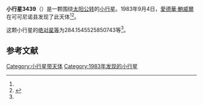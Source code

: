 {{Infobox planet
| bgcolour = #FFFFC0
| name = 3439 Lebofsky
| symbol = 
| image = 
| caption = 
| discovery = yes
| discovery_ref = 
| discoverer = [[愛德華·鮑威爾|愛德華·鮑威爾]]
| discovery_site = [[可可尼诺县|可可尼诺县]] 
| discovered = 1983年9月4日
| designations = yes
| mp_name = 
| named_after = 
| alt_names = 1983 RL2/ 1974 QR1 / 1979 UN4 / 1981 AB3
| mp_category = [[主带小行星|主带小行星]]
| orbit_ref = <ref name="a">[http://ssd.jpl.nasa.gov/sbdb.cgi?sstr=3439 3439 Lebofsky] {{Wayback|url=http://ssd.jpl.nasa.gov/sbdb.cgi?sstr=3439 |date=20200918023831 }}，小行星數據庫瀏覽器（JPL Small-Body Database Browser）－[[美国国家航空航天局|美国国家航空航天局]]喷气推进实验室</ref>
| epoch = 2456400.5 (2013年4月18日更新)
| aphelion = {{convert|3.121518273005943|AU|km|3|abbr=on|lk=out}}
| perihelion = {{convert|2.361725857203419|AU|km|3|abbr=on}}
| semimajor = {{convert|2.741622065104681|AU|km|3|abbr=on}}
| eccentricity = 0.138566221
| period = 1658.096517 [[日|日]]<br />4.54[[儒略年|儒略年]]
| avg_speed = 
| inclination = 4.735806779699971
| asc_node = 7.863100519129897
| mean_anomaly = 
| arg_peri = 284.1545525850743
| satellites = 
| physical_characteristics = yes
| dimensions = 
| mass = 
| density = 
| surface_grav = 
| escape_velocity = 
| sidereal_day = 
| axial_tilt = 
| pole_ecliptic_lat = 
| pole_ecliptic_lon = 
| albedo = 
| temperatures= 
| temp_name1 = 
| mean_temp_1 = 
| max_temp_1 = 
| temp_name2 = 
| max_temp_2 = 
| spectral_type = 
| abs_magnitude = 284.1545525850743
}}

'''小行星3439'''（{{lang-en|3439 Lebofsky}}）是一颗围绕[[太阳|太阳]][[公转|公转]]的[[小行星|小行星]]。1983年9月4日，[[愛德華·鮑威爾|愛德華·鮑威爾]]在可可尼诺县发现了此天体<ref name="a" /><ref>{{cite news|title=小行星列表|url=http://cfa-www.harvard.edu/iau/lists/NumberedMPs.txt|accessdate=2013-07-08|newspaper=哈佛大学|archive-date=2008-05-17|archive-url=https://web.archive.org/web/20080517010638/http://cfa-www.harvard.edu/iau/lists/NumberedMPs.txt|dead-url=no}}</ref>。

这颗小行星的[[绝对星等|绝对星等]]为284.1545525850743等<ref name="a" />。

==参考文献==
{{reflist}}
{{Minor Planet Number|[[小行星3438|小行星3438]]|[[小行星3440|小行星3440]]}}

{{小天体}}

[[Category:小行星带天体|Category:小行星带天体]]
[[Category:1983年发现的小行星|Category:1983年发现的小行星]]

{{asteroid-stub}}
